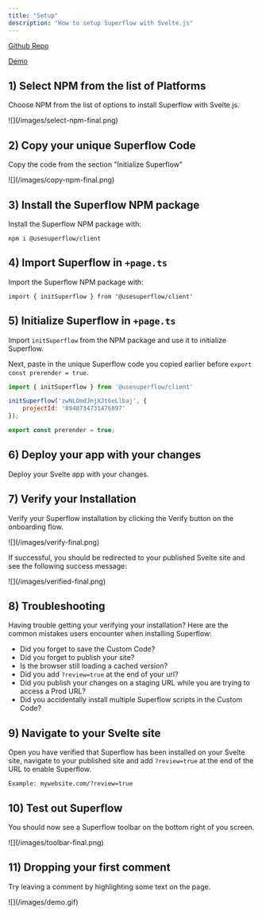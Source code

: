 ```yaml
---
title: "Setup"
description: "How to setup Superflow with Svelte.js"
---
```


[Github Repo](https://github.com/benjvelt/superflow-svelte)

[Demo](https://superflow-svelte.vercel.app/?review=true)

## 1) Select NPM from the list of Platforms

Choose NPM from the list of options to install Superflow with Svelte.js.

<Frame>
![](/images/select-npm-final.png)
</Frame>

## 2) Copy your unique Superflow Code

Copy the code from the section "Initialize Superflow"

<Frame>
![](/images/copy-npm-final.png)
</Frame>

## 3) Install the Superflow NPM package

Install the Superflow NPM package with:

```
npm i @usesuperflow/client
```

## 4) Import Superflow in `+page.ts`

Import the Superflow NPM package with:

```
import { initSuperflow } from '@usesuperflow/client'
```

## 5) Initialize Superflow in `+page.ts`

Import `initSuperflow` from the NPM package and use it to initialize Superflow.

Next, paste in the unique Superflow code you copied earlier before `export const prerender = true`.


```js
import { initSuperflow } from '@usesuperflow/client'

initSuperflow('zwNLOmdJnjXJt6eLlbaj', {
    projectId: '8948734731476897'
});

export const prerender = true;

```
## 6) Deploy your app with your changes

Deploy your Svelte app with your changes.


## 7) Verify your Installation

Verify your Superflow installation by clicking the Verify button on the onboarding flow.

<Frame>
![](/images/verify-final.png)
</Frame>

If successful, you should be redirected to your published Svelte site and see the following success message:

<Frame>
![](/images/verified-final.png)
</Frame>

## 8) Troubleshooting

Having trouble getting your verifying your installation? Here are the common mistakes users encounter when installing Superflow:

 - Did you forget to save the Custom Code?
 - Did you forget to publish your site?
 - Is the browser still loading a cached version?
 - Did you add `?review=true` at the end of your url?
 - Did you publish your changes on a staging URL while you are trying to access a Prod URL?
 - Did you accidentally install multiple Superflow scripts in the Custom Code?


## 9) Navigate to your Svelte site 

Open you have verified that Superflow has been installed on your Svelte site, navigate to your published site and add `?review=true` at the end of the URL to enable Superflow. 

`Example: mywebsite.com/?review=true`


## 10) Test out Superflow

You should now see a Superflow toolbar on the bottom right of you screen.

<Frame>
![](/images/toolbar-final.png)
</Frame>




## 11) Dropping your first comment
Try leaving a comment by highlighting some text on the page.

<Frame>
![](/images/demo.gif)
</Frame>